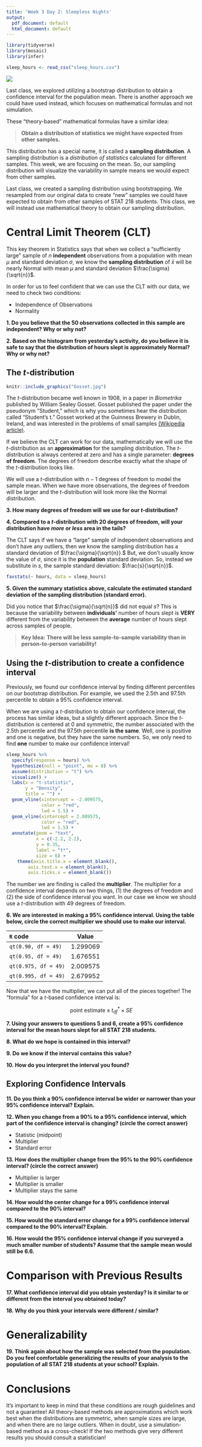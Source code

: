 ```yaml
---
title: 'Week 3 Day 2: Sleepless Nights'
output:
  pdf_document: default
  html_document: default
---
```


```r
library(tidyverse)
library(mosaic)
library(infer)

sleep_hours <- read_csv("sleep_hours.csv")
```

![](baby_sheep.jpeg)

Last class, we explored utilizing a bootstrap distribution to obtain a 
confidence interval for the population mean. There is another approach we could
have used instead, which focuses on mathematical formulas and not simulation. 

These "theory-based" mathematical formulas have a similar idea: 

> **Obtain a distribution of statistics we might have expected from other**
> **samples.**

This distribution has a special name, it is called a **sampling distribution**.
A sampling distribution is a *distribution of statistics* calculated for
different samples. This week, we are focusing on the mean. So, our sampling 
distribution will visualize the variability in sample means we would expect from
other samples. 

Last class, we created a sampling distribution using bootstrapping. We resampled
from our original data to create "new" samples we could have expected to obtain
from other samples of STAT 218 students. This class, we will instead use 
mathematical theory to obtain our sampling distribution. 

# Central Limit Theorem (CLT)

This key theorem in Statistics says that when we collect a "sufficiently large" sample of $n$ **independent** observations from a population with mean $\mu$
and standard deviation $\sigma,$ we know the **sampling distribution** of 
$\bar{x}$ will be nearly Normal with mean $\mu$ and standard deviation 
$\frac{\sigma}{\sqrt{n}}$. 

In order for us to feel confident that we can use the CLT with our data, we 
need to check two conditions:

- Independence of Observations
- Normality

\newpage

__1. Do you believe that the 50 observations collected in this sample are 
independent? Why or why not?__

\vspace{2cm}

__2. Based on the histogram from yesterday's activity, do you believe it is
safe to say that the distribution of hours slept is approximately Normal? Why
or why not?__

\vspace{2cm}

## The $t$-distribution

```r
knitr::include_graphics("Gosset.jpg")
```

The $t$-distribution became well known in 1908, in a paper in *Biometrika* 
published by William Sealey Gosset. Gosset published the paper under the
pseudonym "Student," which is why you sometimes hear the distribution called 
"Student's t." Gosset worked at the Guinness Brewery in Dublin, Ireland, and
was interested in the problems of small samples [(Wikipedia article)](https://en.wikipedia.org/wiki/Student%27s_t-distribution#History_and_etymology). 

If we believe the CLT can work for our data, mathematically we will use the 
$t$-distribution as an **approximation** for the sampling distribution. The
$t$-distribution is always centered at zero and has a single parameter:
**degrees of freedom**. The degrees of freedom describe exactly what the shape 
of the $t$-distribution looks like. 

\newpage

We will use a $t$-distribution with $n - 1$ degrees of freedom to model the
sample mean. When we have more observations, the degrees of freedom will be
larger and the $t$-distribution will look more like the Normal distribution. 

__3. How many degrees of freedom will we use for our $t$-distribution?__

\vspace{1cm}

__4. Compared to a $t$-distribution with 20 degrees of freedom, will your 
distribution have *more* or *less* area in the tails?__

\vspace{1cm}

The CLT says if we have a "large" sample of independent observations and don't
have any outliers, then we know the sampling distribution has a standard
deviation of $\frac{\sigma}{\sqrt{n}}.$ But, we don't usually know the value 
of $\sigma$, since it is the **population** standard deviation. So, instead 
we substitute in $s$, the sample standard deviation: $\frac{s}{\sqrt{n}}$.

```r
favstats(~ hours, data = sleep_hours)
```

__5. Given the summary statistics above, calculate the estimated standard
deviation of the sampling distribution (standard error).__

\vspace{2cm}

Did you notice that $\frac{\sigma}{\sqrt{n}}$ did not equal $s$? This is
because the variability between **individuals’** number of hours slept is 
**VERY** different from the variability between the **average** number of hours slept across samples of people.

> **Key Idea:**
> **There will be less sample-to-sample variability than in person-to-person** 
> **variability!**

## Using the $t$-distribution to create a confidence interval

Previously, we found our confidence interval by finding different 
percentiles on our bootstrap distribution. For example, we used the 2.5th and
97.5th percentile to obtain a 95% confidence interval. 

When we are using a $t$-distribution to obtain our confidence interval, the 
process has similar ideas, but a slightly different approach. Since the 
$t$-distribution is centered at 0 and symmetric, the number associated with the
2.5th percentile and the 97.5th percentile **is the same**. Well, one is 
positive and one is negative, but they have the same numbers. So, we only need 
to find **one** number to make our confidence interval!

```r
sleep_hours %>%
  specify(response = hours) %>% 
  hypothesize(null = "point", mu = 8) %>% 
  assume(distribution = "t") %>% 
  visualize() +
  labs(x = "t-statistic", 
       y = "Density", 
       title = "") +
  geom_vline(xintercept = -2.009575, 
             color = "red", 
             lwd = 1.5) +
  geom_vline(xintercept = 2.009575, 
             color = "red", 
             lwd = 1.5) + 
  annotate(geom = "text", 
           x = c(-2.2, 2.2),
           y = 0.35, 
           label = "t*", 
           size = 6) +
    theme(axis.title.x = element_blank(), 
        axis.text.x = element_blank(), 
        axis.ticks.x = element_blank())
```

The number we are finding is called the **multiplier**. The multiplier for a 
confidence interval depends on two things, (1) the degrees of freedom and (2)
the side of confidence interval you want. In our case we know we should use a
$t$-distribution with 49 degrees of freedom. 

__6. We are interested in making a 95% confidence interval. Using the table
below, circle the correct multiplier we should use to make our interval.__

| `R` code             | Value     |
|:---------------------|:---------:|
| `qt(0.90, df = 49)`  | 1.299069  |
| `qt(0.95, df = 49)`  | 1.676551  |
| `qt(0.975, df = 49)` | 2.009575  |
| `qt(0.995, df = 49)` | 2.679952  |


Now that we have the multiplier, we can put all of the pieces together! The
"formula" for a $t$-based confidence interval is:

$$\text{point estimate} \pm t^*_{df} \times SE$$

\vspace{2cm}

__7. Using your answers to questions 5 and 6, create a 95% confidence interval
for the mean hours slept for all STAT 218 students.__

\vspace{2cm}

__8. What do we hope is contained in this interval?__

\vspace{2cm}

__9. Do we know if the interval contains this value?__

\vspace{2cm}

__10. How do you interpret the interval you found?__

\vspace{2cm}
\vspace{2cm}

## Exploring Confidence Intervals

__11. Do you think a 90% confidence interval be wider or narrower than your 95%
confidence interval? Explain.__

\vspace{1cm}

__12. When you change from a 90% to a 95% confidence interval, which part of the
confidence interval is changing? (circle the correct answer)__

- Statistic (midpoint)
- Multiplier
- Standard error

__13. How does the multiplier change from the 95% to the 90% confidence
interval? (circle the correct answer)__

- Multiplier is larger
- Multiplier is smaller
- Multiplier stays the same

__14. How would the center change for a 99% confidence interval compared to
the 90% interval?__

\vspace{2cm}

__15. How would the standard error change for a 99% confidence interval compared
to the 90% interval? Explain.__

\vspace{2cm}

__16. How would the 95% confidence interval change if you surveyed a much
smaller number of students? Assume that the sample mean would still be 6.6.__

\vspace{2cm}


# Comparison with Previous Results

__17. What confidence interval did you obtain yesterday? Is it similar to or
different from the interval you obtained today?__

\vspace{2cm}

__18. Why do you think your intervals were different / similar?__

\vspace{2cm}

# Generalizability

__19.	Think again about how the sample was selected from the population. Do you
feel comfortable generalizing the results of your analysis to the population of
all STAT 218 students at your school? Explain.__

\vspace{2cm}

# Conclusions 

It’s important to keep in mind that these conditions are rough guidelines and
not a guarantee! All theory-based methods are approximations which work best
when the distributions are symmetric, when sample sizes are large, and when
there are no large outliers. When in doubt, use a simulation-based method as a
cross-check! If the two methods give very different results you should consult
a statistician!
